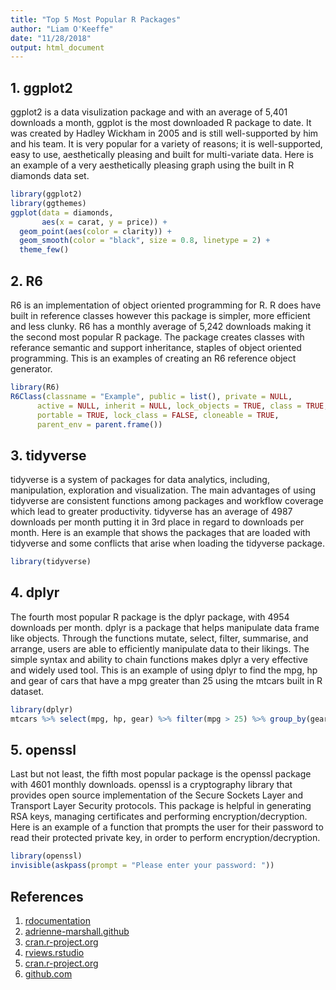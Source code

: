 ```yaml
---
title: "Top 5 Most Popular R Packages"
author: "Liam O'Keeffe"
date: "11/28/2018"
output: html_document
---
```


## 1. ggplot2
ggplot2 is a data visulization package and with an average of 5,401 downloads a month, ggplot is the most downloaded R package to date. It was created by Hadley Wickham in 2005 and is still well-supported by him and his team. It is very popular for a variety of reasons; it is well-supported, easy to use, aesthetically pleasing and built for multi-variate data. Here is an example of a very aesthetically pleasing graph using the built in R diamonds data set.

```r
library(ggplot2)
library(ggthemes)
ggplot(data = diamonds, 
       aes(x = carat, y = price)) +
  geom_point(aes(color = clarity)) +
  geom_smooth(color = "black", size = 0.8, linetype = 2) +
  theme_few()
```

## 2. R6
R6 is an implementation of object oriented programming for R. R does have built in reference classes however this package is simpler, more efficient and less clunky. R6 has a monthly average of 5,242 downloads making it the second most popular R package. The package creates classes with referance semantic and support inheritance, staples of object oriented programming. This is an examples of creating an R6 reference object generator.

```r
library(R6)
R6Class(classname = "Example", public = list(), private = NULL,
      active = NULL, inherit = NULL, lock_objects = TRUE, class = TRUE,
      portable = TRUE, lock_class = FALSE, cloneable = TRUE,
      parent_env = parent.frame())
```

## 3. tidyverse
tidyverse is a system of packages for data analytics, including, manipulation, exploration and visualization. The main advantages of using tidyverse are consistent functions among packages and workflow coverage which lead to greater productivity. tidyverse has an average of 4987 downloads per month putting it in 3rd place in regard to downloads per month. Here is an example that shows the packages that are loaded with tidyverse and some conflicts that arise when loading the tidyverse package.

```r
library(tidyverse)
```

## 4. dplyr
The fourth most popular R package is the dplyr package, with 4954 downloads per month. dplyr is a package that helps manipulate data frame like objects. Through the functions mutate, select, filter, summarise, and arrange, users are able to efficiently manipulate data to their likings. The simple syntax and ability to chain functions makes dplyr a very effective and widely used tool. This is an example of using dplyr to find the mpg, hp and gear of cars that have a mpg greater than 25 using the mtcars built in R dataset.

```r
library(dplyr)
mtcars %>% select(mpg, hp, gear) %>% filter(mpg > 25) %>% group_by(gear)
```

## 5. openssl
Last but not least, the fifth most popular package is the openssl package with 4601 monthly downloads. openssl is a cryptography library that provides open source implementation of the Secure Sockets Layer and Transport Layer Security protocols. This package is helpful in generating RSA keys, managing certificates and performing encryption/decryption. Here is an example of a function that prompts the user for their password to read their protected private key, in order to perform encryption/decryption.

```r
library(openssl)
invisible(askpass(prompt = "Please enter your password: "))
```


## References
1. [rdocumentation](https://www.rdocumentation.org/trends)
2. [adrienne-marshall.github](https://adrienne-marshall.github.io/ggplot2_workshop/)
3. [cran.r-project.org](https://cran.r-project.org/web/packages/R6/R6.pdf)
4. [rviews.rstudio](https://rviews.rstudio.com/2017/06/08/what-is-the-tidyverse/)
5. [cran.r-project.org](https://cran.r-project.org/web/packages/openssl/openssl.pdf)
6. [github.com](https://github.com/adam-p/markdown-here/wiki/Markdown-Cheatsheet#lists)
